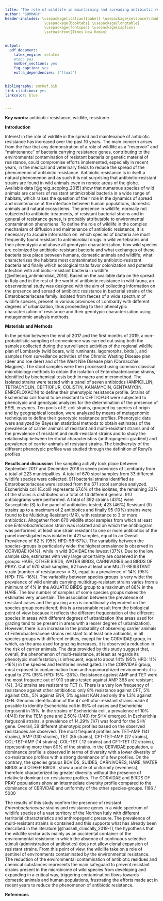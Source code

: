 ```yaml
---
title: "The role of wildlife in maintaining and spreading antibiotic resistance"
author: 'SUMMARY'
header-includes: \usepackage[italian]{babel} \usepackage{setspace}\doublespacing \usepackage{float} 
                  \usepackage{booktabs} \usepackage{longtable} 
                  \usepackage{fontspec} \usepackage{caption}
                  \setmainfont{Times New Roman}
                  
              
output:
  pdf_document:
    latex_engine: xelatex
    #toc: yes
    number_sections: yes
    fig_caption: yes
    extra_dependencies: ["float"]
 
    
bibliography: amrRef.bib
link-citations: yes
linkcolor: blue
 

---
```


**Key words:** antibiotic-resistance, wildlife, resistome. 

 

**Introduction**

Interest in the role of wildlife in the spread and maintenance of antibiotic resistance has increased over the past 10 years. The main concern arises from the fear that any demonstration of a role of wildlife as a "reservoir" and "maintenance" of bacteria carrying resistance genes, contributing to the environmental contamination of resistant bacteria or genetic material of resistance, could compromise efforts implemented, especially in recent years, in the medical and veterinary fields to reduce the spread of the phenomenon of antibiotic resistance. Antibiotic resistance is in itself a natural phenomenon and as such it is not surprising that antibiotic-resistant strains are found in wild animals even in remote areas of the globe. Available data [@greig_scoping_2015] show that numerous species of wild animals are carriers of resistant antimicrobial bacteria in a wide range of habitats, which raises the question of their role in the dynamics of spread and maintenance at the interface between human populations, domestic animals and natural ecosystems. The presence in wildlife, normally not subjected to antibiotic treatments, of resistant bacterial strains and in general of resistance genes, is probably attributable to environmental contamination phenomena.
To define the role of wildlife in the complex mechanism of diffusion and maintenance of antibiotic resistance, it is necessary to acquire information on: which species of bacteria are most frequently found resistant to antimicrobial drugs in wild vertebrates and their phenotypic and above all genotypic characterization; how wild species are colonized by antibiotic-resistant bacteria and what exchanges of these bacteria take place between humans, domestic animals and wildlife; what characterizes the habitats most contaminated by antibiotic-resistant bacteria and finally which ecological traits favor colonization and potential infection with antibiotic-resistant bacteria in wildlife [@vittecoq_antimicrobial_2016]. Based on the available data on the spread in Italy and in the rest of the world of antibiotic resistance in wild fauna, an observational study was designed with the aim of collecting information on the presence and spread of antibiotic resistance in bacterial strains of the Enterobacteriaceae family. isolated from faeces of a wide spectrum of wildlife species, present in various provinces of Lombardy with different degrees of urbanization, thus proceeding to their phenotypic characterization of resistance and their genotypic characterization using metagenomic analysis methods.

**Materials and Methods**

In the period between the end of 2017 and the first months of 2019, a non-probabilistic sampling of convenience was carried out using both the samples collected during the surveillance activities of the regional wildlife plan of Lombardy (wild boars, wild ruminants, lagomorphs, birds ), and samples from surveillance activities of the Chronic Wasting Disease plan (deer and roe deer) and of the West Nile Disease plan (Cornacchie, Magpies). The stool samples were then processed using common classical microbiology methods to obtain the isolation of Enterobacteriaceae strains, identified by biochemical tests both in macro and micromethod. The isolated strains were tested with a panel of seven antibiotics (AMPICILLIN, TETRACYCLIN, CEFTIOFUR, COLISTIN, KANAMYCIN, GENTAMYCIN, ENROFLOXACIN) to define their phenotypic resistance profile. Strains of Escherichia coli found to be resistant to CEFTIOFUR were subjected to phenotypic and genotypic analyzes for the determination of the presence of ESBL enzymes. Ten pools of E. coli strains, grouped by species of origin and by geographical location, were analyzed by means of metagenomic techniques to define their genotypic resistance profiles. Phenotypic data were analyzed by Bayesian statistical methods to obtain estimates of the prevalence of carrier animals of resistant and multi-resistant strains and of the prevalence of resistant and multi-resistant strains and to study the relationship between territorial characteristics (anthropogenic gradient) and prevalence of carrier animals of resistant strains. The biodiversity of the different phenotypic profiles was studied through the definition of Renyi's profiles

**Results and discussion**
The sampling activity took place between September 2017 and December 2018 in seven provinces of Lombardy from a total of 223 municipalities. A total of 670 stool samples from 33 different wildlife species were collected. 911 bacterial strains identified as Enterobacteriaceae were isolated from the 671 stool samples analyzed. Escherichia coli (E.coli) represents 67.6% of the isolates, the remaining 32% of the strains is distributed on a total of 14 different genera. 910 antibiograms were performed. A total of 392 strains (43%) were Susceptible (S) to the panel of antibiotics tested; 423 (46%) Resistant (R) strains up to a maximum of 2 antibiotics and finally 95 (10%) strains were found to be Multidrug Resistant (MR), with resistance to 3 or more antibiotics. Altogether from 670 wildlife stool samples from which at least one _Enterobacteriaceae_ strain was isolated and on which the antibiogram was performed, at least one strain resistant to one or more antibiotics of the panel investigated was isolated in 421 samples, equal to an Overall Prevalence of 62 % (95% HPD: 58-67%). The variability between the species-groups is particularly wide: the highest prevalence is observed in CORVIDAE (84%), while in wild BOVIDAE the lowest (37%). Due to the low sample size, estimates with very large uncertainty are observed in the groups: HARE, OTHER BIRDS, WATER BIRDS, CARNIVORES and BIRDS OF PRAY. Out of 670 stool samples, 92 have at least one MULTI-RESISTANT strain (number of resistances> = 3), equal to a prevalence of 14% (95% HPD: 11% -16%). The variability between species groups is very wide: the prevalence of wild animals carrying multidrug-resistant strains varies from a minimum of 4% in the AQUATIC BIRDS group to a maximum of 88% in the HARE. The low number of samples of some species groups makes the estimates very uncertain. The association between the prevalence of resistant cases and the grazing area is conditionally dependent on the species group considered; this is a reasonable result from the biological point of view because it reflects the different frequentation of the different species in areas with different degrees of urbanization (the areas used for grazing tend to be present in areas with a lesser degree of urbanization). However, there is an increase in the probability of observing carrier animals of Enterobacteriaceae strains resistant to at least one antibiotic, in all species groups with different entities, except for the CORVIDAE group, in which, as the area used for grazing increases, it is observed a reduction in the risk of carrier animals. The data provided by this study suggest that, overall, the phenomenon of multi-resistance, at least as regards its phenotypic manifestation, is infrequent, equal to about 14% (95% HPD: 11% -16%) in the species and territories investigated. In the CORVIDAE group, most exposed to contamination from anthropomorphized environments it is equal to 21% (95% HPD: 15% -28%). Resistance against AMP and TET were the most frequent: out of 910 strains tested against AMP 388 are resistant (%), 342 strains are resistant to TET (). There is a very low frequency of resistance against other antibiotics: only 8% resistance against CFT, 5% against COL, 5% against ENR, 5% against KAN and only the 1.3% against GEN. Genomic identification of the 47 ceftiofur-resistant strains made it possible to identify Escherichia coli in 85% of cases and Escherichia fergusonii in 15%. In the strains of Escherichia coli, a prevalence of 10% (4/40) for the TEM gene and 2.50% (1/40) for SHV emerged. In Escherichia fergusonii strains, a prevalence of 14.29% (1/7) was found for the SHV gene. Overall, 39 different phenotypic profiles based on the observed resistances are observed. The most frequent profiles are: TET-AMP (141 strains), AMP (130 strains), TET (85 strains), CFT-TET-AMP (27 strains), COL-TET-AMP (14 strains), COL-TET ( 12 strains) and CFT-TET (12 strains), representing more than 80% of the strains. In the CERVIDAE population, a dominance profile is observed in terms of diversity with a lower diversity of co-resistance profiles with a strong dominance of a few profiles. On the contrary, the species groups BOVIDS, SUIDES, CARNIVORES, HARE, WATER BIRDS and OTHER BIRDS , show a profile of uniformity (evenness), therefore characterized by greater diversity without the presence of relatively dominant co-resistance profiles. The CORVIDAE and BIRDS OF PRAY populations show an intermediate diversity profile compared to the dominance of CERVIDAE and uniformity of the other species-groups. 1186 / 5000

The results of this study confirm the presence of resistant _Enterobacteriaceae_ strains and resistance genes in a wide spectrum of wildlife species of a vast territory of the Northen Italy with different territorial characteristics and anthropegenic pressure. The prevalence of multi-resistant strains is contained and this supports what has already been described in the literature [@hassell_clinically_2019-1], the hypothesis that the wildlife sector acts mainly as an accidental container of the environmental resistome in which the absence of continuous selective stimuli (administration of antibiotics) does not allow clonal expansion of resistant strains. From this point of view, the wildlife take on a role of sentinel of environments contaminated by the environmental resistance. The reduction of the environmental contamination of antibiotic residues and chemical substances represents the main safeguard to prevent resistant strains present in the microbiome of wild species from developing and expanding in a critical way, triggering contamination flows towards domestic animals and human populations, frustrating the efforts made act in recent years to reduce the phenomenon of antibiotic resistance.

**References**

